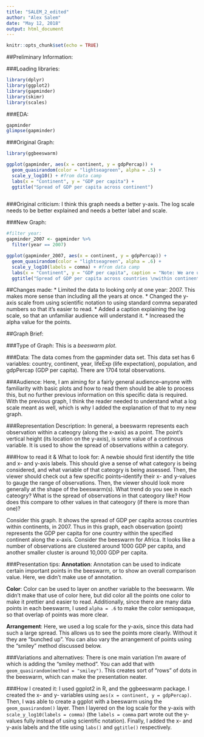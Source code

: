 ```yaml
---
title: "SALEM_2_edited"
author: "Alex Salem"
date: "May 12, 2018"
output: html_document
---
```


```r
knitr::opts_chunk$set(echo = TRUE)
```

##Preliminary Information:

###Loading libraries:
```r
library(dplyr)
library(ggplot2)
library(gapminder)
library(skimr)
library(scales)
```

###EDA:
```r
gapminder
glimpse(gapminder)
```


###Original Graph:
```r
library(ggbeeswarm)

ggplot(gapminder, aes(x = continent, y = gdpPercap)) +
  geom_quasirandom(color = "lightseagreen", alpha = .5) +
  scale_y_log10() + #from data camp 
  labs(x = "Continent", y = "GDP per capita") +
  ggtitle("Spread of GDP per capita across continent")
    
```

###Original criticism:
I think this graph needs a better y-axis. The log scale needs to be better explained and needs a better label and scale.

###New Graph:
```r
#filter year:
gapminder_2007 <- gapminder %>% 
  filter(year == 2007)

ggplot(gapminder_2007, aes(x = continent, y = gdpPercap)) +
  geom_quasirandom(color = "lightseagreen", alpha = .6) +
  scale_y_log10(labels = comma) + #from data camp 
  labs(x = "Continent", y = "GDP per capita", caption = "Note: We are using a log scale for the y-axis. \nThus, each labelled tick mark on y-axis is the previous tick mark multiplied by ten.") +
  ggtitle("Spread of GDP per capita across countries \nwithin continents, in 2007")
```

##Changes made:
* Limited the data to looking only at one year: 2007. This makes more sense than including all the years at once.
* Changed the y-axis scale from using scientific notation to using standard comma separated numbers so that it's easier to read.
* Added a caption explaining the log scale, so that an unfamiliar audience will understand it.
* Increased the alpha value for the points.

##Graph Brief:

###Type of Graph:
This is a *beeswarm plot*.

###Data:
The data comes from the gapminder data set. This data set has 6 variables: country, continent, year, lifeExp (life expectation), population, and gdpPercap (GDP per capita). There are 1704 total observations.

###Audience:
Here, I am aiming for a fairly general audience--anyone with familiarity with basic plots and how to read them should be able to process this, but no further previous information on this specific data is required. With the previous graph, I think the reader needed to understand what a log scale meant as well, which is why I added the explanation of that to my new graph.

###Representation Description: 
In general, a beeswarm represents each observation within a cateogry (along the x-axis) as a point. The point's vertical height (its location on the y-axis), is some value of a continous variable. It is used to show the spread of observations within a category.

###How to read it & What to look for:
A newbie should first identify the title and x- and y-axis labels. This should give a sense of what category is being considered, and what variable of that cateogry is being assessed. Then, the viewer should check out a few specific points--identify their x- and y-values to gauge the range of observations. Then, the viewer should look more generally at the shape of the beeswarm(s). What trend do you see in each cateogry? What is the spread of observations in that cateogory like? How does this compare to other values in that cateogory (if there is more than one)?

Consider this graph. It shows the spread of GDP per capita across countries within continents, in 2007. Thus in this graph, each observation (point) represents the GDP per capita for one country within the specified continent along the x-axis. Consider the beeswarm for Africa. It looks like a number of observations are clustered around 1000 GDP per capita, and another smaller cluster is around 10,000 GDP per capita. 

###Presentation tips:
**Annotation**: Annotation can be used to indicate certain important points in the beeswarm, or to show an overall comparison value. Here, we didn't make use of annotation.

**Color**: Color can be used to layer on another variable to the beeswarm. We didn't make that use of color here, but did color all the points one color to make it prettier and easier to read. Additionally, since there are many data points in each beeswarm, I used `alpha = .6` to make the color semiopaque, so that overlap of points was more clear.

**Arrangement**: Here, we used a log scale for the y-axis, since this data had such a large spread. This allows us to see the points more clearly. Without it they are "bunched up". You can also vary the arrangement of points using the "smiley" method discussed below.

###Variations and alternatives:
There is one main variation I'm aware of which is adding the "smiley method". You can add that with `geom_quasirandom(method = "smiley")`. This creates sort of "rows" of dots in the beeswarm, which can make the presentation neater. 

###How I created it:
I used ggplot2 in R, and the ggbeeswarm package. I created the x- and y- variables using `aes(x = continent, y = gdpPercap)`. Then, I was able to create a ggplot with a beeswarm using the `geom_quasirandom()` layer. Then I layered on the log scale for the y-axis with `scale_y_log10(labels = comma)` (the `labels = comma` part wrote out the y-values fully instead of using scientific notation). Finally, I added the x- and y-axis labels and the title using `labs()` and `ggtitle()` respectively. 
